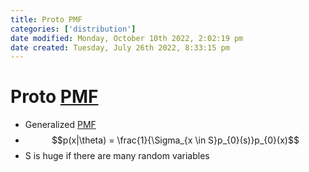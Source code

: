 ```yaml
---
title: Proto PMF
categories: ['distribution']
date modified: Monday, October 10th 2022, 2:02:19 pm
date created: Tuesday, July 26th 2022, 8:33:15 pm
---
```


# Proto [PMF](PMF.qmd)
- Generalized [PMF](PMF.qmd)
- $$p(x|\theta) = \frac{1}{\Sigma_{x \in S}p_{0}(s)}p_{0}(x)$$
- S is huge if there are many random variables



